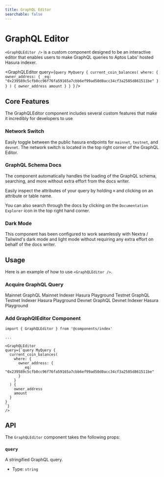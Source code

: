 ```yaml
---
title: GraphQL Editor
searchable: false
---
```



# GraphQL Editor

`<GraphQLEditor />` is a custom component designed to be an interactive editor that enables users to make GraphQL queries to 
Aptos Labs' hosted Hasura indexer.

<GraphQLEditor
query={`query MyQuery {
  current_coin_balances(
    where: { 
      owner_address: {
        _eq: "0x239589c5cfb0cc96f76fa59165a7cbb6ef99ad50d0acc34cf3a2585d861511be"
      }
    }
  ) {
    owner_address
    amount
  }
}
`}
/>

## Core Features

The GraphQLEditor component includes several custom features that make it incredibly for developers to use

### Network Switch

Easily toggle between the public hasura endpoints for `mainnet`, `testnet`, and `devnet`. The network switch
is located in the top right corner of the GraphQL Editor.

### GraphQL Schema Docs

The component automatically handles the loading of the GraphQL schema, searching, and more without extra effort
from the docs writer.

Easily inspect the attributes of your query by holding `⌘` and clicking on an attribute or table name.

You can also search through the docs by clicking on the `Documentation Explorer` icon in the top right hand corner.

### Dark Mode

This component has been configured to work seamlessly with Nextra / Tailwind's dark mode and light mode without
requiring any extra effort on behalf of the docs writer.

## Usage

Here is an example of how to use `<GraphQLEditor />`.

<Steps>

### Acquire GraphQL Query

<Cards>
  <Card href="https://cloud.hasura.io/public/graphiql?endpoint=https://indexer.mainnet.aptoslabs.com/v1/graphql">
    <Card.Title linkType="external">Mainnet</Card.Title>
    <Card.Description>GraphQL Mainnet Indexer Hasura Playground</Card.Description>
  </Card>
  <Card href="https://cloud.hasura.io/public/graphiql?endpoint=https://api.testnet.aptoslabs.com/v1/graphql">
    <Card.Title linkType="external">Testnet</Card.Title>
    <Card.Description>GraphQL Testnet Indexer Hasura Playground</Card.Description>
  </Card>
  <Card href="https://cloud.hasura.io/public/graphiql?endpoint=https://api.devnet.aptoslabs.com/v1/graphql">
    <Card.Title linkType="external">Devnet</Card.Title>
    <Card.Description>GraphQL Devnet Indexer Hasura Playground</Card.Description>
  </Card>
</Cards>

### Add GraphQlEditor Component

```mdx filename="indexer.mdx"
import { GraphQLEditor } from '@components/index'

...

<GraphQLEditor
query={`query MyQuery {
  current_coin_balances(
    where: { 
      owner_address: {
        _eq: "0x239589c5cfb0cc96f76fa59165a7cbb6ef99ad50d0acc34cf3a2585d861511be"
      }
    }
  ) {
    owner_address
    amount
  }
}
`}
/>
```

</Steps>

## API

The `GraphQLEditor` component takes the following props:

### `query`

A stringified GraphQL query.

- Type: `string`